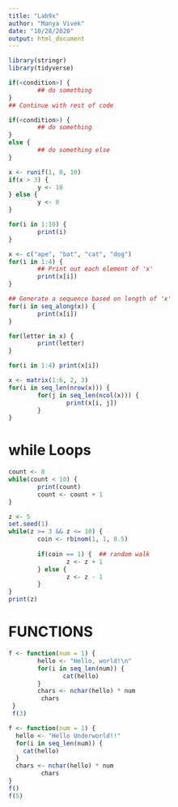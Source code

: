 ```yaml
---
title: "Lab9x"
author: "Manya Vivek"
date: "10/28/2020"
output: html_document
---
```




```r
library(stringr)
library(tidyverse)
```


```r
if(<condition>) {
        ## do something
} 
## Continue with rest of code
```

```r
if(<condition>) {
        ## do something
} 
else {
        ## do something else
}
```
```r
x <- runif(1, 0, 10)  
if(x > 3) {
        y <- 10
} else {
        y <- 0
}
```

```r
for(i in 1:10) {
        print(i)
}
```

```r
x <- c("ape", "bat", "cat", "dog")
for(i in 1:4) {
        ## Print out each element of 'x'
        print(x[i])  
}
```

```r
## Generate a sequence based on length of 'x'
for(i in seq_along(x)) {   
        print(x[i])
}
```

```r
for(letter in x) {
        print(letter)
}
```

```r
for(i in 1:4) print(x[i])
```

```r
x <- matrix(1:6, 2, 3)
for(i in seq_len(nrow(x))) {
        for(j in seq_len(ncol(x))) {
                print(x[i, j])
        }   
}
```
# while Loops
```r
count <- 0
while(count < 10) {
        print(count)
        count <- count + 1
}
```

```r
z <- 5
set.seed(1)
while(z >= 3 && z <= 10) {
        coin <- rbinom(1, 1, 0.5)
        
        if(coin == 1) {  ## random walk
                z <- z + 1
        } else {
                z <- z - 1
        } 
}
print(z)
```

# FUNCTIONS
```r
f <- function(num = 1) {
        hello <- "Hello, world!\n"
        for(i in seq_len(num)) {
               cat(hello)
        }
        chars <- nchar(hello) * num
         chars
 }
 f(3)   
```

```r
f <- function(num = 1) {
  hello <- "Hello Underworld!!"
  for(i in seq_len(num)) {
    cat(hello)
  }
  chars <- nchar(hello) * num
         chars
}
f()
f(5)
```

